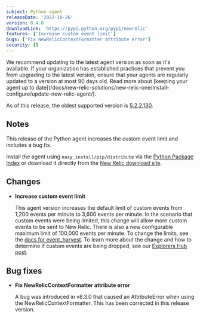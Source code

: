 ```yaml
---
subject: Python agent
releaseDate: '2022-10-26'
version: 8.4.0
downloadLink: 'https://pypi.python.org/pypi/newrelic'
features: ['Increase custom event limit']
bugs: ['Fix NewRelicContextFormatter attribute error']
security: []
---
```


<Callout variant="important">
  We recommend updating to the latest agent version as soon as it's available. If your organization has established practices that prevent you from upgrading to the latest version, ensure that your agents are regularly updated to a version at most 90 days old. Read more about [keeping your agent up to date](/docs/new-relic-solutions/new-relic-one/install-configure/update-new-relic-agent/).

  As of this release, the oldest supported version is [5.2.2.130](https://docs.newrelic.com/docs/release-notes/agent-release-notes/python-release-notes/python-agent-522130).
</Callout>

## Notes

This release of the Python agent increases the custom event limit and includes a bug fix.

Install the agent using `easy_install/pip/distribute` via the [Python Package Index](https://pypi.python.org/pypi/newrelic) or download it directly from the [New Relic download site](https://download.newrelic.com/python_agent/release).

## Changes

* **Increase custom event limit**

  This agent version increases the default limit of custom events from 1,200 events per minute to 3,600 events per minute. In the scenario that custom events were being limited, this change will allow more custom events to be sent to New Relic. There is also a new configurable maximum limit of 100,000 events per minute. To change the limits, see the [docs for event_harvest](https://docs.newrelic.com/docs/apm/agents/python-agent/configuration/python-agent-configuration/#harvest-limits-custom-event-data). To learn more about the change and how to determine if custom events are being dropped, see our [Explorers Hub post](https://discuss.newrelic.com/t/send-more-custom-events-with-the-latest-apm-agents/190497).

## Bug fixes

* **Fix NewRelicContextFormatter attribute error**

  A bug was introduced in v8.3.0 that caused an AttributeError when using the NewRelicContextFormatter. This has been corrected in this release version.
